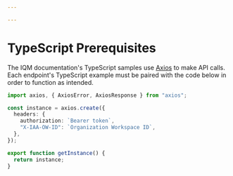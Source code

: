 ```yaml
---

---
```



# TypeScript Prerequisites

The IQM documentation's TypeScript samples use [Axios<ExternalLink />](https://axios-http.com/docs/intro) to make API calls. Each endpoint's TypeScript example must be paired with the code below in order to function as intended. 

```ts title="prerequisites.ts"
import axios, { AxiosError, AxiosResponse } from "axios";

const instance = axios.create({
  headers: {
    authorization: `Bearer token`,
    "X-IAA-OW-ID": `Organization Workspace ID`,
  },
});

export function getInstance() {
  return instance;
}
```
